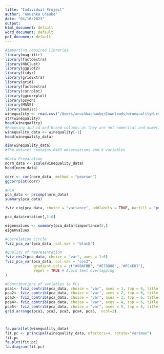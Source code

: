 ```yaml
---
title: "Individual Project"
author: "Anushka Chaube"
date: "04/16/2023"
output:
html_document: default
word_document: default
pdf_document: default
---
```

  
```r

#Importing required libraries
library(magrittr)
library(factoextra)
library(NbClust)
library(ggplot2)
library(tidyr)
library(gridExtra)
library(grid)
library(factoextra)
library(corrplot)
library(ggcorrplot)
library(psych)
library(MASS)
library(memisc)
winequality <- read.csv("/Users/anushkachaube/Downloads/winequalityN.csv")
str(winequality)
head(winequality)
#Removing and id and brand columns as they are not numerical and numerical can only be used for analysis
winequality_data <- winequality[-1]
head(winequality_data)

dim(winequality_data)
#The dataset contains 6463 observations and 8 variables

#Data Preparation
norm_data <- scale(winequality_data)
head(norm_data)

corr <- cor(norm_data, method = "pearson")
ggcorrplot(corr)

#PCA
pca_data <- prcomp(norm_data)
summary(pca_data)

fviz_eig(pca_data, choice = "variance", addlabels = TRUE, barfill = "purple", linecolor = "black")

pca_data$rotation[,1:6]

eigenvalues <- summary(pca_data)$importance[2,]
eigenvalues

#Correlation Circle
fviz_pca_var(pca_data, col.var = "black")

#Quality of representation
fviz_cos2(pca_data, choice = "var", axes = 1:6)
fviz_pca_var(pca_data, col.var = "cos2",
             gradient.cols = c("#00AFBB", "#E7B800", "#FC4E07"), 
             repel = TRUE # Avoid text overlapping
)

#Contributions of variables to PCs
pca1<- fviz_contrib(pca_data, choice = "var", axes = 1, top = 6, title = "PCA1")
pca2<- fviz_contrib(pca_data, choice = "var", axes = 2, top = 6, title = "PCA2")
pca3<- fviz_contrib(pca_data, choice = "var", axes = 3, top = 6, title = "PCA3")
pca4<- fviz_contrib(pca_data, choice = "var", axes = 4, top = 6, title = "PCA4")
pca5<- fviz_contrib(pca_data, choice = "var", axes = 5, top = 6, title = "PCA5")
grid.arrange(pca1, pca2, pca3, pca4, pca5,  ncol=2)



fa.parallel(winequality_data)
fit.pc <- principal(winequality_data, nfactors=4, rotate="varimax")
fit.pc
fa.plot(fit.pc)
fa.diagram(fit.pc)


```
